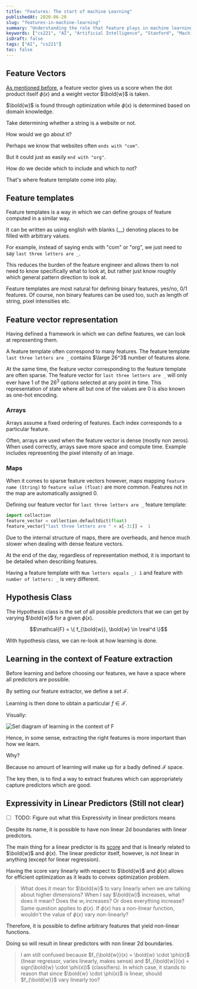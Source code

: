 ```yaml
---
title: "Features: The start of machine Learning"
publishedAt: 2020-06-20
slug: "features-in-machine-learning"
summary: "Understanding the role that feature plays in machine learning"
keywords: ["cs221", "AI", "Artificial Intelligence", "Stanford", "Machine Learning", "Feature", "Feature Vector", "ML"]
isDraft: false
tags: ["AI", "cs221"]
toc: false
---
```


## Feature Vectors

[As mentioned before](../machine-learning-intro-to-reflex-based-model/#feature-vector), a feature vector gives us a score when the dot product itself $\phi(x)$ and a weight vector $\bold{w}$ is taken.

$\bold{w}$ is found through optimization while $\phi (x)$ is determined based on domain knowledge.

Take determining whether a string is a website or not.

How would we go about it?

Perhaps we know that websites often `ends with "com"`.

But it could just as easily `end with "org"`.

How do we decide which to include and which to not?

That's where feature template come into play.

## Feature templates

Feature templates is a way in which we can define groups of feature computed in a similar way.

It can be written as using english with blanks (__) denoting places to be filled with arbitrary values.

For example, instead of saying ends with "com" or "org", we just need to say `last three letters are _`.

This reduces the burden of the feature engineer and allows them to not need to know specifically what to look at, but rather just know roughly which general pattern direction to look at.

Feature  templates  are  most  natural  for  defining  binary  features, yes/no, 0/1 features. Of course, non binary features can be used too, such as length of string, pixel intensities etc.

## Feature vector representation

Having defined a framework in which we can define features, we can look at representing them.

A feature template often correspond to many features. The feature template `last three letters are _` contains $\large 26^3$ number of features alone.

At the same time, the feature vector corresponding to the feature template are often sparse. The feature vector for `last three letters are _` will only ever have 1 of the $26^3$ options selected at any point in time. This representation of state where all but one of the values are 0 is also known as one-hot encoding.

### Arrays

Arrays assume a fixed ordering of features. Each index corresponds to a particular feature.

Often, arrays are used when the feature vector is dense (mostly non zeros). When used correctly, arrays save more space and compute time. Example includes representing the pixel intensity of an image.

### Maps

When it comes to sparse feature vectors however, maps mapping `feature name (String)` to `feature value (float)` are more common. Features not in the map are automatically assigned 0.

Defining our feature vector for `last three letters are _` feature template:

```python
import collection
feature_vector = collection.defaultdict(float)
feature_vector["last three letters are " + x[-3:]] =  1
```

Due to the internal structure of maps, there are overheads, and hence much slower when dealing with dense feature vectors.

At the end of the day, regardless of representation method, it is important to  be  detailed  when  describing  features.

Having a feature template with `Num letters equals _: 1` and feature with `number of letters: _` is very different.

## Hypothesis Class

The Hypothesis class is the set of all possible predictors that we can get by varying $\bold{w}$ for a given $\phi (x)$.

$$\mathcal{F} = \{ f_{\bold{w}}, \bold{w} \in \real^d \}$$

With hypothesis class, we can re-look at how learning is done.

## Learning in the context of Feature extraction

Before learning and before choosing our features, we have a space where all predictors are possible.

By setting our feature extractor, we define a set $\mathcal{F}$.

Learning is then done to obtain a particular $f \in \mathcal{F}$.

Visually:

![Set diagram of learning in the context of F](/images/cs221/features/predictor_space.png "Set diagram of learning in the context of F")

Hence, in some sense, extracting the right features is more important than how we learn.

Why?

Because no amount of learning will make up for a badly defined $\mathcal{F}$ space.

The key then, is to find a way to extract features which can appropriately capture predictors which are good.

## Expressivity in Linear Predictors (Still not clear)

- [ ] TODO: Figure out what this Expressivity in linear predictors means

Despite its name, it is possible to have non linear 2d boundaries with linear predictors.

The main thing for a linear predictor is its [score](../machine-learning-intro-to-reflex-based-model/#score) and that is linearly related to $\bold{w}$ and $\phi (x)$. The linear predictor itself, however, is not linear in anything (except for linear regression).

Having the score vary linearly with respect to $\bold{w}$ and $\phi (x)$ allows for efficient optimization as it leads to convex optimization problem.

> What does it mean for $\bold{w}$ to vary linearly when we are talking about higher dimensions? When I say $\bold{w}$ increases, what does it mean? Does the $w_i$ increases? Or does everything increase?
> Same question applies to $\phi(x)$. If $\phi(x)$ has a non-linear function, wouldn't the value of $\phi(x)$ vary non-linearly?

Therefore, it is possible to define arbitrary features that yield non-linear functions.

Doing so will result in linear predictors with non linear 2d boundaries.

> I am still confused because $f_{\bold{w}}(x) = \bold{w} \cdot \phi(x)$ (linear regressor, varies linearly, makes sense) and $f_{\bold{w}}(x) = sign(\bold{w} \cdot \phi(x))$ (classifiers). In which case, it stands to reason that since $\bold{w} \cdot \phi(x)$ is linear, should $f_{\bold{w}}$ vary linearly too?
